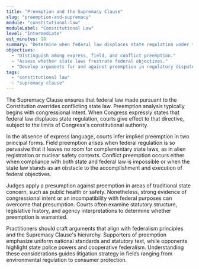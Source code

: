 ```yaml
---
title: "Preemption and the Supremacy Clause"
slug: "preemption-and-supremacy"
module: "constitutional-law"
moduleLabel: "Constitutional Law"
level: "Intermediate"
est_minutes: 18
summary: "Determine when federal law displaces state regulation under the Supremacy Clause."
objectives:
  - "Distinguish among express, field, and conflict preemption."
  - "Assess whether state laws frustrate federal objectives."
  - "Develop arguments for and against preemption in regulatory disputes."
tags:
  - "constitutional law"
  - "supremacy clause"
---
```


The Supremacy Clause ensures that federal law made pursuant to the Constitution overrides conflicting state law. Preemption analysis typically begins with congressional intent. When Congress expressly states that federal law displaces state regulation, courts give effect to that directive, subject to the limits of Congress's constitutional authority.

In the absence of express language, courts infer implied preemption in two principal forms. Field preemption arises when federal regulation is so pervasive that it leaves no room for complementary state laws, as in alien registration or nuclear safety contexts. Conflict preemption occurs either when compliance with both state and federal law is impossible or when the state law stands as an obstacle to the accomplishment and execution of federal objectives.

Judges apply a presumption against preemption in areas of traditional state concern, such as public health or safety. Nonetheless, strong evidence of congressional intent or an incompatibility with federal purposes can overcome that presumption. Courts often examine statutory structure, legislative history, and agency interpretations to determine whether preemption is warranted.

Practitioners should craft arguments that align with federalism principles and the Supremacy Clause's hierarchy. Supporters of preemption emphasize uniform national standards and statutory text, while opponents highlight state police powers and cooperative federalism. Understanding these considerations guides litigation strategy in fields ranging from environmental regulation to consumer protection.
